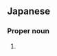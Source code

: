 ==Japanese==
{{ja-kanjitab|あ|け|み}}

===Proper noun===
{{ja-pos|あけみ|proper}}

# {{given name|female|lang=ja}}